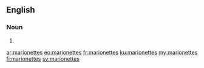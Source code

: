 ==English==

===Noun===
{{head|en|plural}}

# {{plural of|marionette|lang=en}}

[[ar:marionettes]]
[[eo:marionettes]]
[[fr:marionettes]]
[[ku:marionettes]]
[[my:marionettes]]
[[fi:marionettes]]
[[sv:marionettes]]
